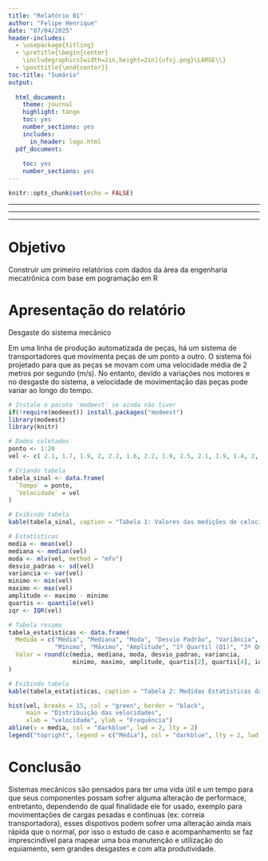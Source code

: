 ```yaml
---
title: "Relatório 01"
author: "Felipe Henrique"
date: "07/04/2025"
header-includes:
  - \usepackage{titling}
  - \pretitle{\begin{center}
    \includegraphics[width=2in,height=2in]{ufsj.png}\LARGE\\}
  - \posttitle{\end{center}}
toc-title: "Sumário"
output:
  
  html_document:
    theme: journal
    highlight: tango
    toc: yes
    number_sections: yes
    includes:
      in_header: logo.html
  pdf_document:
    
    toc: yes
    number_sections: yes
---
```


```r
knitr::opts_chunk$set(echo = FALSE)
```

------------------------------------------------------------------------

------------------------------------------------------------------------

------------------------------------------------------------------------

# Objetivo

Construir um primeiro relatórios com dados da área da engenharia mecatrônica com base em pogramação em R 

# Apresentação do relatório

Desgaste do sistema mecânico

Em uma linha de produção automatizada de peças, há um sistema de transportadores que movimenta peças de um ponto a outro. O sistema foi projetado para que as peças se movam com uma velocidade média de 2 metros por segundo (m/s). No entanto, devido a variações nos motores e no desgaste do sistema, a velocidade de movimentação das peças pode variar ao longo do tempo.

```r
# Instale o pacote 'modeest' se ainda não tiver
if(!require(modeest)) install.packages("modeest")
library(modeest)
library(knitr)

```
```r
# Dados coletados
ponto <- 1:20
vel <- c( 2.1, 1.7, 1.9, 2, 2.2, 1.6, 2.2, 1.9, 2.5, 2.1, 1.9, 1.4, 2, 2.1, 2.4, 2.1, 2.3, 1.8, 2, 1.8 )

# Criando tabela
tabela_sinal <- data.frame(
  `Tempo` = ponto,
  `Velocidade` = vel
)

# Exibindo tabela
kable(tabela_sinal, caption = "Tabela 1: Valores das medições de celocidade")

```

```r
# Estatísticas
media <- mean(vel)
mediana <- median(vel)
moda <- mlv(vel, method = "mfv")
desvio_padrao <- sd(vel)
variancia <- var(vel)
minimo <- min(vel)
maximo <- max(vel)
amplitude <- maximo - minimo
quartis <- quantile(vel)
iqr <- IQR(vel)

# Tabela resumo
tabela_estatisticas <- data.frame(
  Medida = c("Média", "Mediana", "Moda", "Desvio Padrão", "Variância",
             "Mínimo", "Máximo", "Amplitude", "1º Quartil (Q1)", "3º Quartil (Q3)", "IQR"),
  Valor = round(c(media, mediana, moda, desvio_padrao, variancia,
                  minimo, maximo, amplitude, quartis[2], quartis[4], iqr), 2)
)

# Exibindo tabela
kable(tabela_estatisticas, caption = "Tabela 2: Medidas Estatísticas das velocidades ")

```

```r
hist(vel, breaks = 15, col = "green", border = "black",
     main = "Distribuição das velocidades",
     xlab = "velocidade", ylab = "Frequência")
abline(v = media, col = "darkblue", lwd = 2, lty = 2)
legend("topright", legend = c("Média"), col = "darkblue", lty = 2, lwd = 2)

```


# Conclusão

Sistemas mecânicos são pensados para ter uma vida útil e um tempo para que seus componentes possam sofrer alguma alteração de performace, entretanto, dependendo de qual finalidade ele for usado, exemplo para movimentações de cargas pesadas e contìnuas (ex: correia transportadora), esses dispotivos podem sofrer uma alteração ainda mais rápida que o normal, por isso o estudo de caso e acompanhamento se faz imprescindível para mapear uma boa manutenção e utilização do equiamento, sem grandes desgastes e com alta produtividade.


